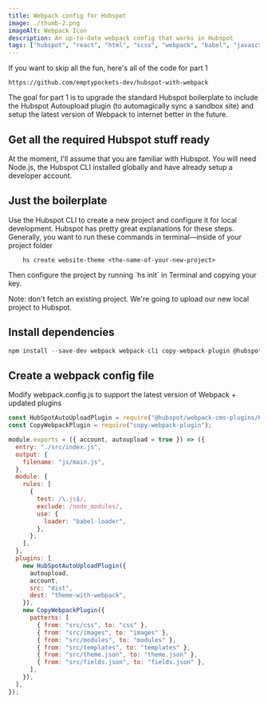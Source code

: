 ```yaml
---
title: Webpack config for Hubspot
image: ./thumb-2.png
imageAlt: Webpack Icon
description: An up-to-date webpack config that works in Hubspot
tags: ["hubspot", "react", "html", "scss", "webpack", "babel", "javascript"]
---
```


If you want to skip all the fun, here's all of the code for part 1

```
https://github.com/emptypockets-dev/hubspot-with-webpack
```

The goal for part 1 is to upgrade the standard Hubspot boilerplate to include the Hubspot Autoupload plugin (to automagically sync a sandbox site) and setup the latest version of Webpack to internet better in the future.

<h2>Get all the required Hubspot stuff ready</h2>
<p>
  At the moment, I'll assume that you are familiar with Hubspot. You will need
  Node.js, the Hubspot CLI installed globally and have already setup a developer
  account.
</p>

<h2>Just the boilerplate</h2>
<p>
  Use the Hubspot CLI to create a new project and configure it for local
  development. Hubspot has pretty great explanations for these steps. Generally,
  you want to run these commands in terminal—inside of your project folder
</p>

```
    hs create website-theme <the-name-of-your-new-project>
```

<p>
  Then configure the project by running `hs init` in Terminal and copying your
  key.
</p>

<p>
  Note: don't fetch an existing project. We're going to upload our new local
  project to Hubspot.
</p>

<h2>Install dependencies</h2>

```js
npm install --save-dev webpack webpack-cli copy-webpack-plugin @hubspot/webpack-cms-plugins babel-loader
```

<h2>Create a webpack config file</h2>
<p>
  Modify webpack.config.js to support the latest version of Webpack + updated
  plugins
</p>

```js
const HubSpotAutoUploadPlugin = require("@hubspot/webpack-cms-plugins/HubSpotAutoUploadPlugin");
const CopyWebpackPlugin = require("copy-webpack-plugin");

module.exports = ({ account, autoupload = true }) => ({
  entry: "./src/index.js",
  output: {
    filename: "js/main.js",
  },
  module: {
    rules: [
      {
        test: /\.js$/,
        exclude: /node_modules/,
        use: {
          loader: "babel-loader",
        },
      },
    ],
  },
  plugins: [
    new HubSpotAutoUploadPlugin({
      autoupload,
      account,
      src: "dist",
      dest: "theme-with-webpack",
    }),
    new CopyWebpackPlugin({
      patterns: [
        { from: "src/css", to: "css" },
        { from: "src/images", to: "images" },
        { from: "src/modules", to: "modules" },
        { from: "src/templates", to: "templates" },
        { from: "src/theme.json", to: "theme.json" },
        { from: "src/fields.json", to: "fields.json" },
      ],
    }),
  ],
});
```
